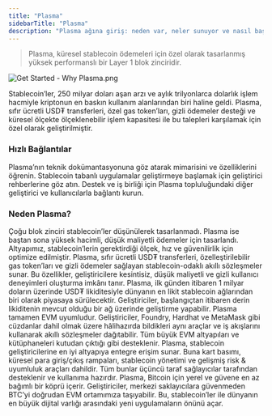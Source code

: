 ```yaml
---
title: "Plasma"
sidebarTitle: "Plasma"
description: "Plasma ağına giriş: neden var, neler sunuyor ve nasıl başlanır"
---
```


> Plasma, küresel stablecoin ödemeleri için özel olarak tasarlanmış yüksek performanslı bir Layer 1 blok zinciridir.

![Get Started - Why Plasma.png](https://mintlify.s3.us-west-1.amazonaws.com/plasma-97e11032/images/GetStarted-WhyPlasma.png)

Stablecoin’ler, 250 milyar doları aşan arzı ve aylık trilyonlarca dolarlık işlem hacmiyle kriptonun en baskın kullanım alanlarından biri haline geldi. Plasma, sıfır ücretli USD₮ transferleri, özel gas token’ları, gizli ödemeler desteği ve küresel ölçekte ölçeklenebilir işlem kapasitesi ile bu talepleri karşılamak için özel olarak geliştirilmiştir.

### **Hızlı Bağlantılar**

<CardGroup cols={3}>
  <Card title="Dokümanları Keşfet" iconType="light" color="#009393" href="../../plasma-chain/introduction/start-here" img="https://mintlify.s3.us-west-1.amazonaws.com/plasma-97e11032/images/Generic10.png">
    Plasma’nın teknik dokümantasyonuna göz atarak mimarisini ve özelliklerini öğrenin.
  </Card>

  <Card title="Plasma Üzerinde Geliştirin" iconType="light" color="#009393" href="../../guides/development/quickstart" img="https://mintlify.s3.us-west-1.amazonaws.com/plasma-97e11032/images/Chain.png">
    Stablecoin tabanlı uygulamalar geliştirmeye başlamak için geliştirici rehberlerine göz atın.
  </Card>

  <Card title="Topluluğumuza Katılın" iconType="light" color="#009393" href="../../get-started/community/official-links" img="https://mintlify.s3.us-west-1.amazonaws.com/plasma-97e11032/images/Generic11.png">
    Destek ve iş birliği için Plasma topluluğundaki diğer geliştirici ve kullanıcılarla bağlantı kurun.
  </Card>
</CardGroup>

### **Neden Plasma?**

<AccordionGroup>
  <Accordion title="Özel Olarak Tasarlandı">
    Çoğu blok zinciri stablecoin’ler düşünülerek tasarlanmadı. Plasma ise baştan sona yüksek hacimli, düşük maliyetli ödemeler için tasarlandı. Altyapımız, stablecoin’lerin gerektirdiği ölçek, hız ve güvenilirlik için optimize edilmiştir.
  </Accordion>

  <Accordion title="Yerel Özellikler">
    Plasma, sıfır ücretli USD₮ transferleri, özelleştirilebilir gas token’ları ve gizli ödemeler sağlayan stablecoin-odaklı akıllı sözleşmeler sunar. Bu özellikler, geliştiricilere kesintisiz, düşük maliyetli ve gizli kullanıcı deneyimleri oluşturma imkânı tanır.
  </Accordion>

  <Accordion title="Derin Likidite">
    Plasma, ilk günden itibaren 1 milyar doların üzerinde USD₮ likiditesiyle dünyanın en likit stablecoin ağlarından biri olarak piyasaya sürülecektir. Geliştiriciler, başlangıçtan itibaren derin likiditenin mevcut olduğu bir ağ üzerinde geliştirme yapabilir.
  </Accordion>

  <Accordion title="EVM Uyumluluğu">
    Plasma tamamen EVM uyumludur. Geliştiriciler, Foundry, Hardhat ve MetaMask gibi cüzdanlar dahil olmak üzere hâlihazırda bildikleri aynı araçlar ve iş akışlarını kullanarak akıllı sözleşmeler dağıtabilir. Tüm büyük EVM altyapıları ve kütüphaneleri kutudan çıktığı gibi desteklenir.
  </Accordion>

  <Accordion title="Entegre Stablecoin Altyapısı">
    Plasma, stablecoin geliştiricilerine en iyi altyapıya entegre erişim sunar. Buna kart basımı, küresel para giriş/çıkış rampaları, stablecoin yönetimi ve gelişmiş risk & uyumluluk araçları dahildir. Tüm bunlar üçüncü taraf sağlayıcılar tarafından desteklenir ve kullanıma hazırdır.
  </Accordion>

  <Accordion title="Yerel Bitcoin Köprüsü">
    Plasma, Bitcoin için yerel ve güvene en az bağımlı bir köprü içerir. Geliştiriciler, merkezi saklayıcılara güvenmeden BTC’yi doğrudan EVM ortamımıza taşıyabilir. Bu, stablecoin’ler ile dünyanın en büyük dijital varlığı arasındaki yeni uygulamaların önünü açar.
  </Accordion>
</AccordionGroup>
